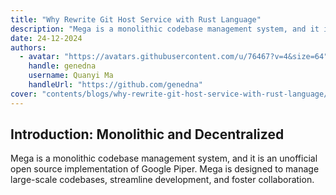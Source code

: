 ```yaml
---
title: "Why Rewrite Git Host Service with Rust Language"
description: "Mega is a monolithic codebase management system, and it is an unofficial open source implementation of Google Piper. Mega is designed to manage large-scale codebases, streamline development, and foster collaboration."
date: 24-12-2024
authors:
  - avatar: "https://avatars.githubusercontent.com/u/76467?v=4&size=64"
    handle: genedna
    username: Quanyi Ma
    handleUrl: "https://github.com/genedna"
cover: "contents/blogs/why-rewrite-git-host-service-with-rust-language/cover.jpg"
---
```


## Introduction: Monolithic and Decentralized

Mega is a monolithic codebase management system, and it is an unofficial open source implementation of Google Piper. Mega is designed to manage large-scale codebases, streamline development, and foster collaboration.
